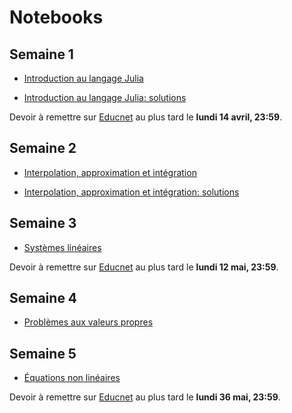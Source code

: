 # Notebooks

## Semaine 1

- [Introduction au langage Julia](notebooks/intro_julia.ipynb)

- [Introduction au langage Julia: solutions](notebooks/solutions_intro_julia.ipynb)

Devoir à remettre sur [Educnet](https://educnet.enpc.fr/mod/assign/view.php?id=70679) au plus tard le **lundi 14 avril, 23:59**.

## Semaine 2

- [Interpolation, approximation et intégration](notebooks/interpolation.ipynb)

- [Interpolation, approximation et intégration: solutions](notebooks/solutions_interpolation.ipynb)

## Semaine 3

- [Systèmes linéaires](notebooks/linear.ipynb)

Devoir à remettre sur [Educnet](https://educnet.enpc.fr/mod/assign/view.php?id=70815) au plus tard le **lundi 12 mai, 23:59**.

## Semaine 4

- [Problèmes aux valeurs propres](notebooks/eigen.ipynb)

## Semaine 5

- [Équations non linéaires](notebooks/nonlinear.ipynb)

Devoir à remettre sur [Educnet](https://tbd) au plus tard le **lundi 36 mai, 23:59**.

<!-- ## Semaine 6

- [Équations différentielles ordinaires](notebooks/odes.ipynb)

- [Équations différentielles ordinaires: solutions](notebooks/odes_sol.ipynb)

Ce notebook n'est pas à remettre. -->
